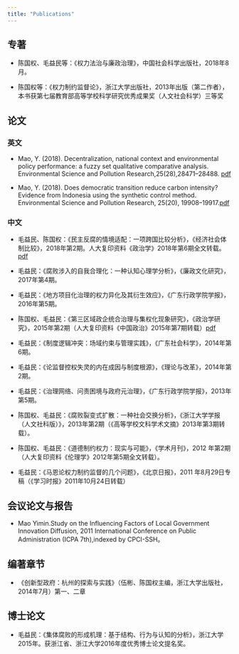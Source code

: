 ```yaml
---
title: "Publications"
---
```


## 专著
- 陈国权、毛益民等：《权力法治与廉政治理》，中国社会科学出版社，2018年8月。

- 陈国权等：《权力制约监督论》，浙江大学出版社，2013年出版（第二作者），本书获第七届教育部高等学校科学研究优秀成果奖（人文社会科学）三等奖


## 论文

### 英文
- Mao, Y. (2018). Decentralization, national context and environmental policy performance: a fuzzy set qualitative comparative analysis. Environmental Science and Pollution Research,25(28),28471–28488. [pdf](/pdf/decen2018.pdf)

- Mao, Y. (2018). Does democratic transition reduce carbon intensity? Evidence from Indonesia using the synthetic control method. Environmental Science and Pollution Research, 25(20), 19908–19917.[pdf](/pdf/scm2018.pdf)


### 中文
- 毛益民、陈国权：《民主反腐的情境适配：一项跨国比较分析》，《经济社会体制比较》，2018年第2期。人大复印资料《政治学》2018年第6期全文转载。[pdf](/pdf/demoanticorruption2018.pdf)

- 毛益民：《腐败涉入的自我合理化：一种认知心理学分析》，《廉政文化研究》，2017年第4期。

- 毛益民：《地方项目化治理的权力异化及其衍生效应》，《广东行政学院学报》，2016年第5期。

- 陈国权、毛益民：《第三区域政企统合治理与集权化现象研究》，《政治学研究》，2015年第2期（人大复印资料《中国政治》2015年第7期转载）[pdf](/pdf/thirdarea2015.pdf)


- 毛益民：《制度逻辑冲突：场域约束与管理实践》，《广东社会科学》，2014年第6期。

- 毛益民：《论监督控权失灵的内在成因与制度根源》，《理论与改革》，2014年第2期。

- 毛益民：《治理网络、问责困境与政府元治理》，《广东行政学院学报》，2013年第5期。

- 陈国权、毛益民：《腐败裂变式扩散：一种社会交换分析》，《浙江大学学报（人文社科版）》，2013年第2期（《高等学校文科学术文摘》2013年第3期转载）。

- 陈国权、毛益民：《道德制约权力：现实与可能》，《学术月刊》，2012 年第2期（人大复印资料《伦理学》2012年第5期全文转载）。

- 毛益民：《马恩论权力制约监督的几个问题》，《北京日报》，2011 年8月29日专稿（《学习时报》2011年10月24日转载）


## 会议论文与报告
- Mao Yimin.Study on the Influencing Factors of Local Government Innovation Diffusion, 2011 International Conference on Public Administration (ICPA 7th),indexed by CPCI-SSH。


## 编著章节
- 《创新型政府：杭州的探索与实践》（伍彬、陈国权主编，浙江大学出版社，2014年7月）第一、二章


## 博士论文
- 毛益民：《集体腐败的形成机理：基于结构、行为与认知的分析》，浙江大学2015年。获浙江省、浙江大学2016年度优秀博士论文提名奖。

